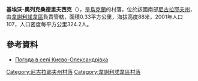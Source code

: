 {{coord|47|15|20|N|31|21|49|E|scale:100000|display=title}}

'''基埃沃-奧列克桑德里夫西克'''（{{lang-uk|Києво-Олександрівське}}），是[[烏克蘭|烏克蘭]]的村落，位於該國南部[[尼古拉耶夫州|尼古拉耶夫州]]，由[[韋謝利諾韋區|韋謝利諾韋區]]負責管轄，面積0.33平方公里，海拔高度88米，2001年人口107，人口密度每平方公里324.2人。

==參考資料==
* [http://weather.in.ua/ua/nikolaevskaja/10410 Погода в селі Києво-Олександрівка] {{Wayback|url=http://weather.in.ua/ua/nikolaevskaja/10410 |date=20200813003820 }}

[[Category:尼古拉耶夫州村落|Category:尼古拉耶夫州村落]]
[[Category:韋謝利諾韋區村落|Category:韋謝利諾韋區村落]]


{{Mykolaiv-geo-stub}}